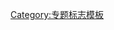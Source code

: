 {{WPBannerMeta
|PROJECT = 猫
 |BANNER_NAME = Template:WikiProject Cats
 |substcheck=<includeonly>{{subst:</includeonly><includeonly>substcheck}}</includeonly>
 |small={{{small|}}}
 |category={{{category|¬}}}
 |listas={{{listas|}}}
|IMAGE_LEFT = WhiteCat.jpg

|QUALITY_SCALE       = extended
 |class={{{class|}}}
 |auto={{{auto|}}}
 |importance={{{importance|}}}

|ASSESSMENT_LINK     = 
|COMMENTS            = yes
 |COMMENTS_CAT       = 
 |COMMENTS_FORCE     = yes

|MAIN_ARTICLE     = 
|PORTAL           = 猫
|PORTAL_IMG       = Cat03.jpg

}}<noinclude>{{documentation}}[[Category:专题标志模板]]</noinclude>